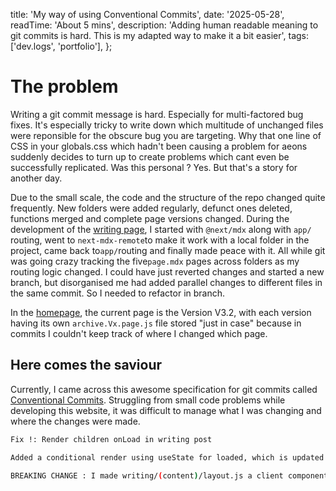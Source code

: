 
  title: 'My way of using Conventional Commits',
  date: '2025-05-28',
  readTime: 'About 5 mins',
  description:
    'Adding human readable meaning to git commits is hard. This is my adapted way to make it a bit easier',
  tags: ['dev.logs', 'portfolio'],
};

# The problem

Writing a git commit message is hard. Especially for multi-factored bug fixes. It's especially tricky to write down which multitude of unchanged files were reponsible for the obscure bug you are targeting. Why that one line of CSS in your globals.css which hadn't been causing a problem for aeons suddenly decides to turn up to create problems which cant even be successfully replicated. Was this personal ? Yes. But that's a story for another day.

Due to the small scale, the code and the structure of the repo changed quite frequently. New folders were added regularly, defunct ones deleted, functions merged and complete page versions changed. During the development of the [writing page](/writing), I started with `@next/mdx` along with `app/` routing, went to `next-mdx-remote`to make it work with a local folder in the project, came back to`app/`routing and finally made peace with it. All while git was going crazy tracking the five`page.mdx` pages across folders as my routing logic changed. I could have just reverted changes and started a new branch, but disorganised me had added parallel changes to different files in the same commit. So I needed to refactor in branch.

In the [homepage](/), the current page is the Version V3.2, with each version having its own `archive.Vx.page.js` file stored "just in case" because in commits I couldn't keep track of where I changed which page.

## Here comes the saviour

Currently, I came across this awesome specification for git commits called [Conventional Commits](https://www.conventionalcommits.org/en/v1.0.0/). Struggling from small code problems while developing this website, it was difficult to manage what I was changing and where the changes were made.

```bash
Fix !: Render children onLoad in writing post

Added a conditional render using useState for loaded, which is updated by <PostHeader onLoad={} />

BREAKING CHANGE : I made writing/(content)/layout.js a client component

```
